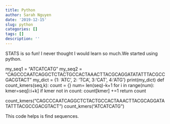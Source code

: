 ---
title: Python
author: Sarah Nguyen
date: '2019-12-15'
slug: python
categories: []
tags: []
description: ''
---
STATS is so fun! I never thought I would learn so much.We started using python.

my_seq1 = "ATCATCATG"
my_seq2 = "CAGCCCAATCAGGCTCTACTGCCACTAAACTTACGCAGGATATATTTACGCCGACGTACT"
my_dict = {1: 'ATC', 2: 'TCA', 3:'CAT', 4:'ATG'}
print(my_dict)
def count_kmers(seq,k):
 count = {}
 num= len(seq)-k+1
 for i in range(num):
 kmer=seq[i:i+k]
 if kmer not in count:
 count[kmer] +=1
 return count

count_kmers("CAGCCCAATCAGGCTCTACTGCCACTAAACTTACGCAGGATATATTTACGCCGACGTACT")
count_kmers("ATCATCATG")

This code helps is find sequences.